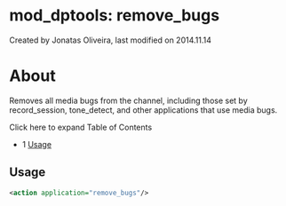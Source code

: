 
# mod_dptools: remove_bugs 

 Created by  Jonatas Oliveira, last modified on 2014.11.14

# About

Removes all media bugs from the channel, including those set by record\_session, tone\_detect, and other applications that use media bugs.

Click here to expand Table of Contents

* 1 [Usage](#-freeswitch--mod_dptools-remove_bugs-)

## Usage

```xml
<action application="remove_bugs"/>
```


